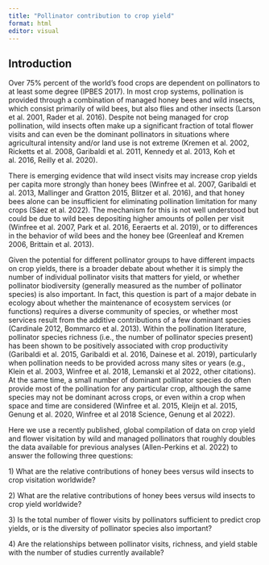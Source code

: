 ```yaml
---
title: "Pollinator contribution to crop yield"
format: html
editor: visual
---
```


::: {.content-visible when-format="html"}
# Introduction
:::

Over 75% percent of the world's food crops are dependent on pollinators to at least some degree (IPBES 2017). In most crop systems, pollination is provided through a combination of managed honey bees and wild insects, which consist primarily of wild bees, but also flies and other insects (Larson et al. 2001, Rader et al. 2016). Despite not being managed for crop pollination, wild insects often make up a significant fraction of total flower visits and can even be the dominant pollinators in situations where agricultural intensity and/or land use is not extreme (Kremen et al. 2002, Ricketts et al. 2008, Garibaldi et al. 2011, Kennedy et al. 2013, Koh et al. 2016, Reilly et al. 2020).

There is emerging evidence that wild insect visits may increase crop yields per capita more strongly than honey bees (Winfree et al. 2007, Garibaldi et al. 2013, Mallinger and Gratton 2015, Blitzer et al. 2016), and that honey bees alone can be insufficient for eliminating pollination limitation for many crops (Sáez et al. 2022). The mechanism for this is not well understood but could be due to wild bees depositing higher amounts of pollen per visit (Winfree et al. 2007, Park et al. 2016, Eeraerts et al. 2019), or to differences in the behavior of wild bees and the honey bee (Greenleaf and Kremen 2006, Brittain et al. 2013).

Given the potential for different pollinator groups to have different impacts on crop yields, there is a broader debate about whether it is simply the number of individual pollinator visits that matters for yield, or whether pollinator biodiversity (generally measured as the number of pollinator species) is also important. In fact, this question is part of a major debate in ecology about whether the maintenance of ecosystem services (or functions) requires a diverse community of species, or whether most services result from the additive contributions of a few dominant species (Cardinale 2012, Bommarco et al. 2013). Within the pollination literature, pollinator species richness (i.e., the number of pollinator species present) has been shown to be positively associated with crop productivity (Garibaldi et al. 2015, Garibaldi et al. 2016, Dainese et al. 2019), particularly when pollination needs to be provided across many sites or years (e.g., Klein et al. 2003, Winfree et al. 2018, Lemanski et al 2022, other citations). At the same time, a small number of dominant pollinator species do often provide most of the pollination for any particular crop, although the same species may not be dominant across crops, or even within a crop when space and time are considered (Winfree et al. 2015, Kleijn et al. 2015, Genung et al. 2020, Winfree et al 2018 Science, Genung et al 2022).

Here we use a recently published, global compilation of data on crop yield and flower visitation by wild and managed pollinators that roughly doubles the data available for previous analyses (Allen-Perkins et al. 2022) to answer the following three questions:

1\) What are the relative contributions of honey bees versus wild insects to crop visitation worldwide?

2\) What are the relative contributions of honey bees versus wild insects to crop yield worldwide?

3\) Is the total number of flower visits by pollinators sufficient to predict crop yields, or is the diversity of pollinator species also important?

4\) Are the relationships between pollinator visits, richness, and yield stable with the number of studies currently available?
